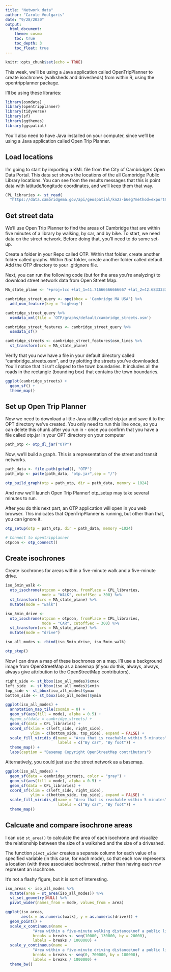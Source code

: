 ```yaml
---
title: "Network data"
author: "Carole Voulgaris"
date: "9/28/2020"
output: 
  html_document:
    theme: cosmo
    toc: true
    toc_depth: 3
    toc_float: true
---
```


```r
knitr::opts_chunk$set(echo = TRUE)
```

This week, we'll be using a Java application called OpenTripPlanner to create isochrones (walksheds and drivesheds) from within R, using the opentripplanner package.

I'll be using these libraries:

```r
library(osmdata)
library(opentripplanner)
library(tidyverse)
library(sf)
library(ggthemes)
library(ggspatial)
```

You'll also need to have Java installed on your computer, since we'll be using a Java application called Open Trip Planner.

## Load locations

I'm going to start by importing a KML file from the City of Cambridge's Open Data Portal. This data set shows the locations of the all Cambridge Public Library locations. You can see from the results messages that this is point data with latitude/longitude coordinates, and we'll keep them that way.

```r
CPL_libraries <- st_read(
  "https://data.cambridgema.gov/api/geospatial/kn2z-b6eg?method=export&format=KML")
```

## Get street data

We'll use Open Trip Planner to find the areas of Cambridge that are within five minutes of a library by walking, by car, and by bike. To start, we need data on the street network. Before doing that, you'll need to do some set-up.

Create a folder in your Repo called OTP. Within that folder, create another folder called graphs. Within *that* folder, create another folder called default. Add the OTP directory to your .gitignore file.

Next, you can run the following code (but for the area you're analyzing) to download street network data from Open Street Map.

```r
MA_state_plane <- "+proj=lcc +lat_1=41.71666666666667 +lat_2=42.68333333333333 +lat_0=41 +lon_0=-71.5 +x_0=200000 +y_0=750000 +ellps=GRS80 +units=m +no_defs"

cambridge_street_query <- opq(bbox = 'Cambridge MA USA') %>%
  add_osm_feature(key = 'highway')

cambridge_street_query %>%
  osmdata_xml(file = 'OTP/graphs/default/cambridge_streets.osm')

cambridge_street_features <- cambridge_street_query %>%
  osmdata_sf()

cambridge_streets <- cambridge_street_features$osm_lines %>%
  st_transform(crs = MA_state_plane)
```

Verify that you now have a file in your default directory called "cambridge_streets.osm", and try plotting the streets you've downloaded. You'll notice that it isn't clipped to the town boundaries. It includes all the roads in the rectangle (bounding box) that contains the town boundaries.

```r
ggplot(cambridge_streets) +
  geom_sf() +
  theme_map()
```

## Set up Open Trip Planner

Now we need to download a little Java utility called otp.jar and save it to the OPT directory we've created. You only need to run this line once, so you can delete this chunk after you run in - once you confirm that you have a file called otp.jar in your OPT directory on your computer

```r
path_otp <- otp_dl_jar("OTP")
```


Now, we'll build a graph. This is a representation of the street and transit networks.

```r
path_data <- file.path(getwd(), "OTP")
path_otp <- paste(path_data, "otp.jar",sep = "/")

otp_build_graph(otp = path_otp, dir = path_data, memory = 1024) 
```

And now we'll launch Open Trip Planner! otp_setup may take several minutes to run.

After you do this next part, an OTP application will open in you web browser. This indicates that OpenTripPlanner is running, but other than that, you can ignore it.

```r
otp_setup(otp = path_otp, dir = path_data, memory =1024)

# Connect to opentripplanner
otpcon <- otp_connect()

```

## Create isochrones

Create isochrones for areas within a five-minute walk and a five-minute drive.

```r
iso_5min_walk <- 
  otp_isochrone(otpcon = otpcon, fromPlace = CPL_libraries, 
                mode = "WALK", cutoffSec = 300) %>%
  st_transform(crs = MA_state_plane) %>%
  mutate(mode = "walk")

iso_5min_drive <- 
  otp_isochrone(otpcon = otpcon, fromPlace = CPL_libraries, 
                mode = "CAR", cutoffSec = 300) %>%
  st_transform(crs = MA_state_plane) %>%
  mutate(mode = "drive")

iso_all_modes <- rbind(iso_5min_drive, iso_5min_walk)

otp_stop()
```

Now I can draw a map of these isochrones on a map. I'll use a background image from OpenStreetMap as a basemap (if you do this, always, always, always give attribution to the OpenStreetMap contributors).

```r
right_side <- st_bbox(iso_all_modes)$xmax
left_side  <- st_bbox(iso_all_modes)$xmin
top_side <- st_bbox(iso_all_modes)$ymax
bottom_side <- st_bbox(iso_all_modes)$ymin

ggplot(iso_all_modes) +
  annotation_map_tile(zoomin = 0) +
  geom_sf(aes(fill = mode), alpha = 0.5) +
  #geom_sf(data = cambridge_streets) +
  geom_sf(data = CPL_libraries) +
  coord_sf(xlim = c(left_side, right_side), 
           ylim = c(bottom_side, top_side), expand = FALSE) +
  scale_fill_viridis_d(name = "Area that is reachable within 5 minutes",
                       labels = c("By car", "By foot")) +
  theme_map() +
  labs(caption = "Basemap Copyright OpenStreetMap contributors")
```

Alternatively, you could just use the street network as a basemap.

```r
ggplot(iso_all_modes) +
  geom_sf(data = cambridge_streets, color = "gray") +
  geom_sf(aes(fill = mode), alpha = 0.5) +
  geom_sf(data = CPL_libraries) +
  coord_sf(xlim = c(left_side, right_side), 
           ylim = c(bottom_side, top_side), expand = FALSE) +
  scale_fill_viridis_d(name = "Area that is reachable within 5 minutes",
                       labels = c("By car", "By foot")) +
  theme_map() 
```

## Calcuate and compare isochrone areas

I can use `st_area()` to calculate the area of each isochrone and visualize the relationship between the size of a walkshed and the size of a driveshed.

The function `pivot_wider` creates a separate column for each value of a specified variable (in this case, for each mode), so that each row represents a location (with three associated isochrones), rather than having each row represent an isochrone.

It's not a flashy figure, but it is sort of interesting. 

```r
iso_areas <- iso_all_modes %>%
  mutate(area = st_area(iso_all_modes)) %>%
  st_set_geometry(NULL) %>%
  pivot_wider(names_from = mode, values_from = area) 

ggplot(iso_areas, 
       aes(x = as.numeric(walk), y = as.numeric(drive))) +
  geom_point() +
  scale_x_continuous(name = 
            "Area within a five-minute walking distance\nof a public library\n(square km)",
            breaks = breaks <- seq(10000, 130000, by = 20000),
            labels = breaks / 1000000) +
  scale_y_continuous(name = 
            "Area within a five-minute driving distance\nof a public library\n(square km)",
            breaks = breaks <- seq(0, 700000, by = 100000),
            labels = breaks / 1000000) +
  theme_bw()

```